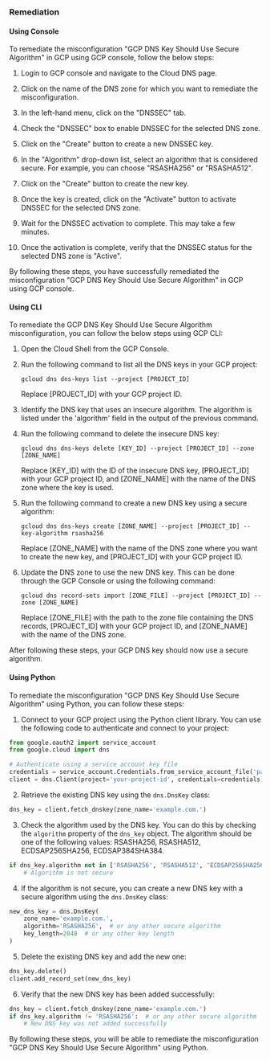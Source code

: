 ### Remediation

#### Using Console

To remediate the misconfiguration "GCP DNS Key Should Use Secure Algorithm" in GCP using GCP console, follow the below steps:

1. Login to GCP console and navigate to the Cloud DNS page.

2. Click on the name of the DNS zone for which you want to remediate the misconfiguration.

3. In the left-hand menu, click on the "DNSSEC" tab.

4. Check the "DNSSEC" box to enable DNSSEC for the selected DNS zone.

5. Click on the "Create" button to create a new DNSSEC key.

6. In the "Algorithm" drop-down list, select an algorithm that is considered secure. For example, you can choose "RSASHA256" or "RSASHA512".

7. Click on the "Create" button to create the new key.

8. Once the key is created, click on the "Activate" button to activate DNSSEC for the selected DNS zone.

9. Wait for the DNSSEC activation to complete. This may take a few minutes.

10. Once the activation is complete, verify that the DNSSEC status for the selected DNS zone is "Active".

By following these steps, you have successfully remediated the misconfiguration "GCP DNS Key Should Use Secure Algorithm" in GCP using GCP console.

#### Using CLI

To remediate the GCP DNS Key Should Use Secure Algorithm misconfiguration, you can follow the below steps using GCP CLI:

1. Open the Cloud Shell from the GCP Console.
2. Run the following command to list all the DNS keys in your GCP project:

   ```
   gcloud dns dns-keys list --project [PROJECT_ID]
   ```
   Replace [PROJECT_ID] with your GCP project ID.

3. Identify the DNS key that uses an insecure algorithm. The algorithm is listed under the 'algorithm' field in the output of the previous command.

4. Run the following command to delete the insecure DNS key:

   ```
   gcloud dns dns-keys delete [KEY_ID] --project [PROJECT_ID] --zone [ZONE_NAME]
   ```
   Replace [KEY_ID] with the ID of the insecure DNS key, [PROJECT_ID] with your GCP project ID, and [ZONE_NAME] with the name of the DNS zone where the key is used.

5. Run the following command to create a new DNS key using a secure algorithm:

   ```
   gcloud dns dns-keys create [ZONE_NAME] --project [PROJECT_ID] --key-algorithm rsasha256
   ```
   Replace [ZONE_NAME] with the name of the DNS zone where you want to create the new key, and [PROJECT_ID] with your GCP project ID.

6. Update the DNS zone to use the new DNS key. This can be done through the GCP Console or using the following command:

   ```
   gcloud dns record-sets import [ZONE_FILE] --project [PROJECT_ID] --zone [ZONE_NAME]
   ```
   Replace [ZONE_FILE] with the path to the zone file containing the DNS records, [PROJECT_ID] with your GCP project ID, and [ZONE_NAME] with the name of the DNS zone.

After following these steps, your GCP DNS key should now use a secure algorithm.

#### Using Python

To remediate the misconfiguration "GCP DNS Key Should Use Secure Algorithm" using Python, you can follow these steps:

1. Connect to your GCP project using the Python client library. You can use the following code to authenticate and connect to your project:

```python
from google.oauth2 import service_account
from google.cloud import dns

# Authenticate using a service account key file
credentials = service_account.Credentials.from_service_account_file('path/to/keyfile.json')
client = dns.Client(project='your-project-id', credentials=credentials)
```

2. Retrieve the existing DNS key using the `dns.DnsKey` class:

```python
dns_key = client.fetch_dnskey(zone_name='example.com.')
```

3. Check the algorithm used by the DNS key. You can do this by checking the `algorithm` property of the `dns_key` object. The algorithm should be one of the following values: RSASHA256, RSASHA512, ECDSAP256SHA256, ECDSAP384SHA384.

```python
if dns_key.algorithm not in ['RSASHA256', 'RSASHA512', 'ECDSAP256SHA256', 'ECDSAP384SHA384']:
    # Algorithm is not secure
```

4. If the algorithm is not secure, you can create a new DNS key with a secure algorithm using the `dns.DnsKey` class:

```python
new_dns_key = dns.DnsKey(
    zone_name='example.com.',
    algorithm='RSASHA256',  # or any other secure algorithm
    key_length=2048  # or any other key length
)
```

5. Delete the existing DNS key and add the new one:

```python
dns_key.delete()
client.add_record_set(new_dns_key)
```

6. Verify that the new DNS key has been added successfully:

```python
dns_key = client.fetch_dnskey(zone_name='example.com.')
if dns_key.algorithm != 'RSASHA256':  # or any other secure algorithm
    # New DNS key was not added successfully
```

By following these steps, you will be able to remediate the misconfiguration "GCP DNS Key Should Use Secure Algorithm" using Python.

